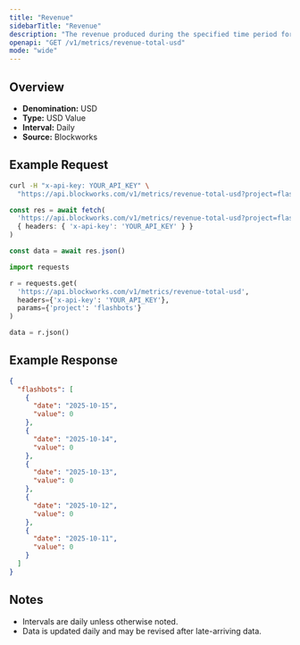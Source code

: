 ```yaml
---
title: "Revenue"
sidebarTitle: "Revenue"
description: "The revenue produced during the specified time period for given project."
openapi: "GET /v1/metrics/revenue-total-usd"
mode: "wide"
---
```


## Overview

- **Denomination:** USD
- **Type:** USD Value
- **Interval:** Daily
- **Source:** Blockworks

## Example Request

<CodeGroup>

```bash cURL
curl -H "x-api-key: YOUR_API_KEY" \
  "https://api.blockworks.com/v1/metrics/revenue-total-usd?project=flashbots"
```

```typescript TypeScript
const res = await fetch(
  'https://api.blockworks.com/v1/metrics/revenue-total-usd?project=flashbots',
  { headers: { 'x-api-key': 'YOUR_API_KEY' } }
)

const data = await res.json()
```

```python Python
import requests

r = requests.get(
  'https://api.blockworks.com/v1/metrics/revenue-total-usd',
  headers={'x-api-key': 'YOUR_API_KEY'},
  params={'project': 'flashbots'}
)

data = r.json()
```

</CodeGroup>

## Example Response

```json
{
  "flashbots": [
    {
      "date": "2025-10-15",
      "value": 0
    },
    {
      "date": "2025-10-14",
      "value": 0
    },
    {
      "date": "2025-10-13",
      "value": 0
    },
    {
      "date": "2025-10-12",
      "value": 0
    },
    {
      "date": "2025-10-11",
      "value": 0
    }
  ]
}
```

## Notes
- Intervals are daily unless otherwise noted.
- Data is updated daily and may be revised after late-arriving data.